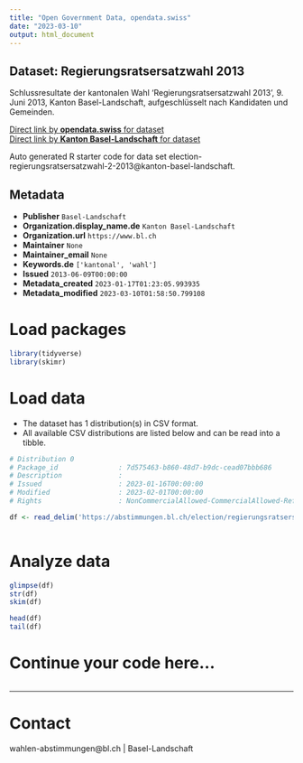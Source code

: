 ```yaml
---
title: "Open Government Data, opendata.swiss"
date: "2023-03-10"
output: html_document
---
```


## Dataset: Regierungsratsersatzwahl 2013

Schlussresultate der kantonalen Wahl 'Regierungsratsersatzwahl 2013', 9. Juni 2013, Kanton Basel-Landschaft, aufgeschlüsselt nach Kandidaten und Gemeinden.

[Direct link by **opendata.swiss** for dataset](https://opendata.swiss/de/dataset/regierungsratsersatzwahl-2013)<br>
[Direct link by **Kanton Basel-Landschaft** for dataset](https://abstimmungen.bl.ch/election/regierungsratsersatzwahl-2-2013/data)

Auto generated R starter code for data set election-regierungsratsersatzwahl-2-2013@kanton-basel-landschaft.

## Metadata

- **Publisher** `Basel-Landschaft`
- **Organization.display_name.de** `Kanton Basel-Landschaft`
- **Organization.url** `https://www.bl.ch`
- **Maintainer** `None`
- **Maintainer_email** `None`
- **Keywords.de** `['kantonal', 'wahl']`
- **Issued** `2013-06-09T00:00:00`
- **Metadata_created** `2023-01-17T01:23:05.993935`
- **Metadata_modified** `2023-03-10T01:58:50.799108`


# Load packages

```r

library(tidyverse)
library(skimr)

```

# Load data

-   The dataset has 1 distribution(s) in CSV format.
-   All available CSV distributions are listed below and can be read into a tibble.

```r

# Distribution 0
# Package_id               : 7d575463-b860-48d7-b9dc-cead07bbb686
# Description              : 
# Issued                   : 2023-01-16T00:00:00
# Modified                 : 2023-02-01T00:00:00
# Rights                   : NonCommercialAllowed-CommercialAllowed-ReferenceRequired

df <- read_delim('https://abstimmungen.bl.ch/election/regierungsratsersatzwahl-2-2013/data-csv')



```

# Analyze data

```r

glimpse(df)
str(df)
skim(df)

head(df)
tail(df)

```

# Continue your code here...

```r

```

------------------------------------------------------------------------

# Contact

wahlen-abstimmungen@bl.ch | Basel-Landschaft
